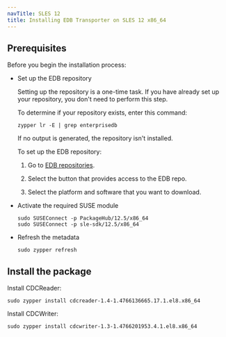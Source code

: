 ```yaml
---
navTitle: SLES 12
title: Installing EDB Transporter on SLES 12 x86_64
---
```


## Prerequisites

Before you begin the installation process:

- Set up the EDB repository

  Setting up the repository is a one-time task. If you have already set up your repository, you don't need to perform this step.

  To determine if your repository exists, enter this command:

  `zypper lr -E | grep enterprisedb`

  If no output is generated, the repository isn't installed.

  To set up the EDB repository:

  1. Go to [EDB repositories](https://www.enterprisedb.com/repos-downloads).

  1. Select the button that provides access to the EDB repo.

  1. Select the platform and software that you want to download.

- Activate the required SUSE module
  ```shell
  sudo SUSEConnect -p PackageHub/12.5/x86_64
  sudo SUSEConnect -p sle-sdk/12.5/x86_64

  ```
- Refresh the metadata
  ```shell
  sudo zypper refresh
  ```

## Install the package

Install CDCReader:

```shell
sudo zypper install cdcreader-1.4-1.4766136665.17.1.el8.x86_64
```

Install CDCWriter:

```shell
sudo zypper install cdcwriter-1.3-1.4766201953.4.1.el8.x86_64
```
